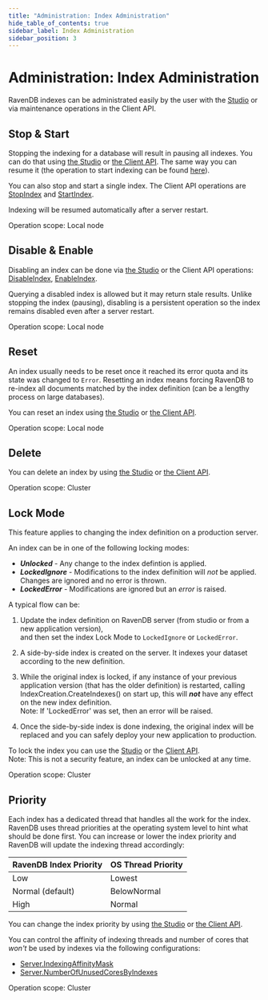 ```yaml
---
title: "Administration: Index Administration"
hide_table_of_contents: true
sidebar_label: Index Administration
sidebar_position: 3
---
```



# Administration: Index Administration

RavenDB indexes can be administrated easily by the user with the [Studio](../../studio/database/indexes/indexes-list-view.mdx#indexes-list-view) or via maintenance operations in the Client API.

## Stop & Start 

Stopping the indexing for a database will result in pausing all indexes. You can do that using [the Studio](../../studio/database/indexes/indexes-list-view.mdx#indexes-list-view---actions) 
or [the Client API](../../client-api/operations/maintenance/indexes/stop-indexing.mdx). 
The same way you can resume it (the operation to start indexing can be found [here](../../client-api/operations/maintenance/indexes/start-indexing.mdx)).

You can also stop and start a single index. The Client API operations are [StopIndex](../../client-api/operations/maintenance/indexes/stop-index.mdx) and 
[StartIndex](../../client-api/operations/maintenance/indexes/start-index.mdx).

<Admonition type="note" title="Note">
Indexing will be resumed automatically after a server restart.
</Admonition>

Operation scope: Local node

## Disable & Enable

Disabling an index can be done via [the Studio](../../studio/database/indexes/indexes-list-view.mdx#indexes-list-view---actions) 
or the Client API operations: [DisableIndex](../../client-api/operations/maintenance/indexes/disable-index.mdx), [EnableIndex](../../client-api/operations/maintenance/indexes/enable-index.mdx). 

<Admonition type="note" title="Note">
Querying a disabled index is allowed but it may return stale results. Unlike stopping the index (pausing), disabling is a persistent operation so the index remains disabled 
even after a server restart.
</Admonition>

Operation scope: Local node

## Reset

An index usually needs to be reset once it reached its error quota and its state was changed to `Error`. Resetting an index means forcing RavenDB to re-index all documents
matched by the index definition (can be a lengthy process on large databases).

You can reset an index using [the Studio](../../studio/database/indexes/indexes-list-view.mdx#indexes-list-view---actions) or [the Client API](../../client-api/operations/maintenance/indexes/reset-index.mdx).

Operation scope: Local node

## Delete

You can delete an index by using [the Studio](../../studio/database/indexes/indexes-list-view.mdx#indexes-list-view---actions) 
or [the Client API](../../client-api/operations/maintenance/indexes/delete-index.mdx).

Operation scope: Cluster

## Lock Mode

This feature applies to changing the index definition on a production server.  

An index can be in one of the following locking modes:  
* ***Unlocked*** - Any change to the index defintion is applied.  
* ***LockedIgnore*** - Modifications to the index definition will _not_ be applied. Changes are ignored and no error is thrown.  
* ***LockedError*** - Modifications are ignored but an _error_ is raised.  

A typical flow can be:

1. Update the index definition on RavenDB server (from studio or from a new application version),  
   and then set the index Lock Mode to `LockedIgnore` or `LockedError`.  

2. A side-by-side index is created on the server. It indexes your dataset according to the new definition.  

3. While the original index is locked, if any instance of your previous application version (that has the older definition) is restarted, 
   calling IndexCreation.CreateIndexes() on start up, this will ***not*** have any effect on the new index definition.  
   Note: If 'LockedError' was set, then an error will be raised.  

4. Once the side-by-side index is done indexing, the original index will be replaced and you can safely deploy your new application to production.  

To lock the index you can use the [Studio](../../studio/database/indexes/indexes-list-view.mdx#indexes-list-view---actions) 
or the [Client API](../../client-api/operations/maintenance/indexes/set-index-lock.mdx).  
Note: This is not a security feature, an index can be unlocked at any time.  

Operation scope: Cluster  

## Priority

Each index has a dedicated thread that handles all the work for the index. RavenDB uses thread priorities at the operating system level to hint what
should be done first. You can increase or lower the index priority and RavenDB will update the indexing thread accordingly:


| RavenDB Index Priority | OS Thread Priority |
| --- | ------ |
| Low | Lowest |
| Normal (default) | BelowNormal |
| High | Normal |

You can change the index priority by using [the Studio](../../studio/database/indexes/indexes-list-view.mdx#indexes-list-view---actions) 
or [the Client API](../../client-api/operations/maintenance/indexes/set-index-priority.mdx).

<Admonition type="note" title="Expert configuration options" id="expert-configuration-options" href="#expert-configuration-options">

You can control the affinity of indexing threads and number of cores that _won't_ be used by indexes via the following configurations:

- [Server.IndexingAffinityMask](../../server/configuration/server-configuration.mdx#serverindexingaffinitymask)
- [Server.NumberOfUnusedCoresByIndexes](../../server/configuration/server-configuration.mdx#servernumberofunusedcoresbyindexes)

Operation scope: Cluster

</Admonition>

